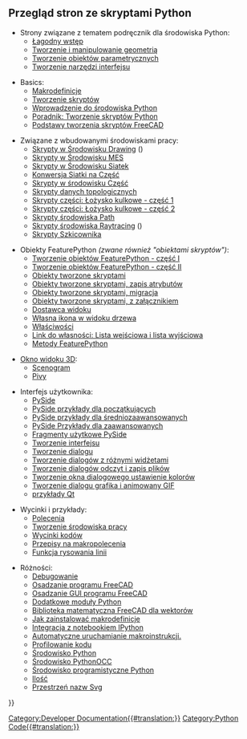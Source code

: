 <languages/>

{{Docnav/pl
|[[Start_up_and_Configuration/pl|Uruchomienie i konfiguracja]]
|[[Macros/pl|Makrodefinicje]]
}}

==Przegląd stron ze skryptami Python==

* Strony związane z tematem podręcznik dla środowiska Python:
** [[Manual:A_gentle_introduction/pl|Łagodny wstęp]]
** [[Manual:Creating_and_manipulating_geometry/pl|Tworzenie i manipulowanie geometrią]]
** [[Manual:Creating_parametric_objects/pl|Tworzenie obiektów parametrycznych]]
** [[Manual:Creating_interface_tools/pl|Tworzenie narzędzi interfejsu]]

* Basics:
** [[Macros/pl|Makrodefinicje]]
** [[Scripts/pl|Tworzenie skryptów]]
** [[Introduction_to_Python/pl|Wprowadzenie do środowiska Python]]
** [[Python_scripting_tutorial/pl|Poradnik: Tworzenie skryptów Python]]
** [[FreeCAD_Scripting_Basics/pl|Podstawy tworzenia skryptów FreeCAD]]

* Związane z wbudowanymi środowiskami pracy:
** [[Drawing_API_example/pl|Skrypty w Środowisku Drawing]] ({{Emphasis|środowisko pracy Drawing jest przestarzałe}})
** [[FEM_Tutorial_Python/pl|Skrypty w Środowisku MES]]
** [[Mesh_Scripting/pl|Skrypty w Środowisku Siatek]]
** [[Mesh_to_Part/pl|Konwersja Siatki na Część]]
** [[Part_scripting/pl|Skrypty w środowisku Część]]
** [[Topological_data_scripting/pl|Skrypty danych topologicznych]]
** [[Scripted_Parts:_Ball_Bearing_-_Part_1/pl|Skrypty części: Łożysko kulkowe - część 1]]
** [[Scripted_Parts:_Ball_Bearing_-_Part_2/pl|Skrypty części: Łożysko kulkowe - część 2]]
** [[Path_scripting/pl|Skrypty środowiska Path]]
** [[Raytracing_API_example/pl|Skrypty środowiska Raytracing]] ({{Emphasis|środowisko pracy Raytracing  jest przestarzałe}})
** [[Sketcher_scripting/pl|Skrypty Szkicownika]]

* Obiekty FeaturePython ''(zwane również "obiektami skryptów")'':
** [[Create_a_FeaturePython_object_part_I/pl|Tworzenie obiektów FeaturePython - część I]]
** [[Create_a_FeaturePython_object_part_II/pl|Tworzenie obiektów FeaturePython - część II]]
** [[Scripted_objects/pl|Obiekty tworzone skryptami]]
** [[Scripted_objects_saving_attributes/pl|Obiekty tworzone skryptami, zapis atrybutów]]
** [[Scripted_objects_migration/pl|Obiekty tworzone skryptami, migracja]]
** [[Scripted_objects_with_attachment/pl|Obiekty tworzone skryptami, z załącznikiem]]
** [[Viewprovider/pl|Dostawca widoku]]
** [[Custom_icon_in_tree_view/pl|Własna ikona w widoku drzewa]]
** [[Property/pl|Właściwości]]
** [[PropertyLink: InList and OutList/pl|Link do własności: Lista wejściowa i lista wyjściowa]]
** [[FeaturePython_methods/pl|Metody FeaturePython]]

* [[3D_view/pl|Okno widoku 3D]]:
** [[Scenegraph/pl|Scenogram]]
** [[Pivy/pl|Pivy]]

* Interfejs użytkownika:
** [[PySide/pl|PySide]]
** [[PySide_Beginner_Examples/pl|PySide przykłady dla początkujących]]
** [[PySide_Intermediate_Examples/pl|PySide przykłady dla średniozaawansowanych]]
** [[PySide_Advanced_Examples/pl|PySide Przykłady dla zaawansowanych]]
** [[PySide_usage_snippets/pl|Fragmenty użytkowe PySide]]
** [[Interface_creation/pl|Tworzenie interfejsu]]
** [[Dialog_creation/pl|Tworzenie dialogu]]
** [[Dialog_creation_with_various_widgets/pl|Tworzenie dialogów z różnymi widżetami]]
** [[Dialog_creation_reading_and_writing_files/pl|Tworzenie dialogów odczyt i zapis plików]]
** [[Dialog_creation_setting_colors/pl|Tworzenie okna dialogowego ustawienie kolorów]]
** [[Dialog_creation_image_and_animated_GIF/pl|Tworzenie dialogu grafika i animowany GIF]]
** [[Qt_Example/pl|przykłady Qt]]

* Wycinki i przykłady:
** [[Command/pl|Polecenia]]
** [[Workbench_creation/pl|Tworzenie środowiska pracy]]
** [[Code_snippets/pl|Wycinki kodów]]
** [[Macros_recipes/pl|Przepisy na makropolecenia]]
** [[Line_drawing_function/pl|Funkcja rysowania linii]]

* Różności:
** [[Debugging/pl|Debugowanie]]
** [[Embedding_FreeCAD/pl|Osadzanie programu FreeCAD]]
** [[Embedding_FreeCADGui/pl|Osadzanie GUI programu FreeCAD]]
** [[Extra_python_modules/pl|Dodatkowe moduły Python]]
** [[FreeCAD_vector_math_library/pl|Biblioteka matematyczna FreeCAD dla wektorów]]
** [[How_to_install_macros/pl|Jak zainstalować makrodefinicje]]
** [[IPython_notebook_integration|Integracja z notebookiem IPython]]
** [[Macro_at_Startup/pl|Automatyczne uruchamianie makroinstrukcji.]]
** [[Profiling/pl|Profilowanie kodu]]
** [[Python/pl|Środowisko Python]]
** [[PythonOCC/pl|Środowisko PythonOCC]]
** [[Python_Development_Environment/pl|Środowisko programistyczne Python]]
** [[Quantity/pl|Ilość]]
** [[Svg_Namespace/pl|Przestrzeń nazw Svg]]


{{Docnav/pl
|[[Start_up_and_Configuration/pl|Uruchomienie i konfiguracja]]
|[[Macros/pl|Makrodefinicje]]
}}

{{Powerdocnavi{{#translation:}}}}
[[Category:Developer Documentation{{#translation:}}]]
[[Category:Python Code{{#translation:}}]]